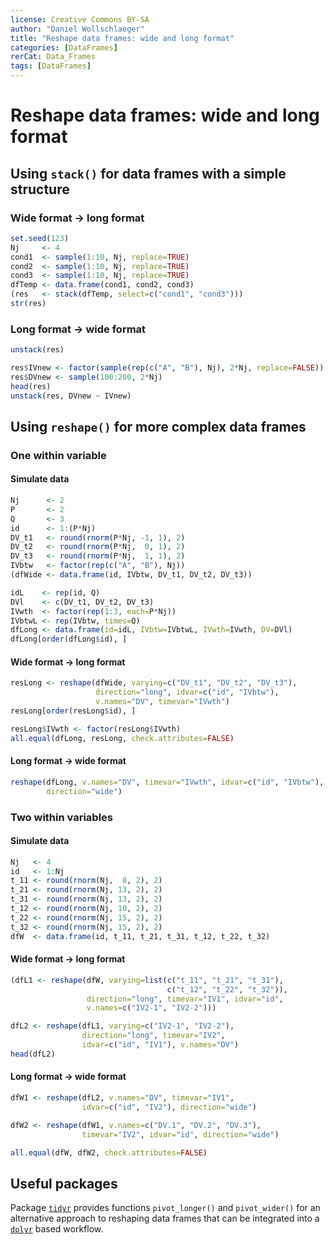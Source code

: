 ---
license: Creative Commons BY-SA
author: "Daniel Wollschlaeger"
title: "Reshape data frames: wide and long format"
categories: [DataFrames]
rerCat: Data_Frames
tags: [DataFrames]
---

Reshape data frames: wide and long format
=========================

Using `stack()` for data frames with a simple structure
-------------------------

### Wide format -> long format

```{r}
set.seed(123)
Nj     <- 4
cond1  <- sample(1:10, Nj, replace=TRUE)
cond2  <- sample(1:10, Nj, replace=TRUE)
cond3  <- sample(1:10, Nj, replace=TRUE)
dfTemp <- data.frame(cond1, cond2, cond3)
(res   <- stack(dfTemp, select=c("cond1", "cond3")))
str(res)
```

### Long format -> wide format

```{r}
unstack(res)
```

```{r}
res$IVnew <- factor(sample(rep(c("A", "B"), Nj), 2*Nj, replace=FALSE))
res$DVnew <- sample(100:200, 2*Nj)
head(res)
unstack(res, DVnew ~ IVnew)
```

Using `reshape()` for more complex data frames
-------------------------

### One within variable

#### Simulate data

```{r}
Nj      <- 2
P       <- 2
Q       <- 3
id      <- 1:(P*Nj)
DV_t1   <- round(rnorm(P*Nj, -1, 1), 2)
DV_t2   <- round(rnorm(P*Nj,  0, 1), 2)
DV_t3   <- round(rnorm(P*Nj,  1, 1), 2)
IVbtw   <- factor(rep(c("A", "B"), Nj))
(dfWide <- data.frame(id, IVbtw, DV_t1, DV_t2, DV_t3))
```

```{r}
idL    <- rep(id, Q)
DVl    <- c(DV_t1, DV_t2, DV_t3)
IVwth  <- factor(rep(1:3, each=P*Nj))
IVbtwL <- rep(IVbtw, times=Q)
dfLong <- data.frame(id=idL, IVbtw=IVbtwL, IVwth=IVwth, DV=DVl)
dfLong[order(dfLong$id), ]
```

#### Wide format -> long format

```{r}
resLong <- reshape(dfWide, varying=c("DV_t1", "DV_t2", "DV_t3"),
                   direction="long", idvar=c("id", "IVbtw"),
                   v.names="DV", timevar="IVwth")
resLong[order(resLong$id), ]
```

```{r}
resLong$IVwth <- factor(resLong$IVwth)
all.equal(dfLong, resLong, check.attributes=FALSE)
```

#### Long format -> wide format

```{r}
reshape(dfLong, v.names="DV", timevar="IVwth", idvar=c("id", "IVbtw"),
        direction="wide")
```

### Two within variables

#### Simulate data

```{r}
Nj   <- 4
id   <- 1:Nj
t_11 <- round(rnorm(Nj,  8, 2), 2)
t_21 <- round(rnorm(Nj, 13, 2), 2)
t_31 <- round(rnorm(Nj, 13, 2), 2)
t_12 <- round(rnorm(Nj, 10, 2), 2)
t_22 <- round(rnorm(Nj, 15, 2), 2)
t_32 <- round(rnorm(Nj, 15, 2), 2)
dfW  <- data.frame(id, t_11, t_21, t_31, t_12, t_22, t_32)
```

#### Wide format -> long format

```{r}
(dfL1 <- reshape(dfW, varying=list(c("t_11", "t_21", "t_31"),
                                   c("t_12", "t_22", "t_32")),
                 direction="long", timevar="IV1", idvar="id",
                 v.names=c("IV2-1", "IV2-2")))
```

```{r}
dfL2 <- reshape(dfL1, varying=c("IV2-1", "IV2-2"),
				direction="long", timevar="IV2",
				idvar=c("id", "IV1"), v.names="DV")
head(dfL2)
```

#### Long format -> wide format

```{r}
dfW1 <- reshape(dfL2, v.names="DV", timevar="IV1",
                idvar=c("id", "IV2"), direction="wide")
```

```{r}
dfW2 <- reshape(dfW1, v.names=c("DV.1", "DV.2", "DV.3"),
                timevar="IV2", idvar="id", direction="wide")

all.equal(dfW, dfW2, check.attributes=FALSE)
```

Useful packages
-------------------------

Package [`tidyr`](https://cran.r-project.org/package=tidyr) provides functions `pivot_longer()` and `pivot_wider()` for an alternative approach to reshaping data frames that can be integrated into a [`dplyr`](https://dplyr.tidyverse.org/) based workflow.
